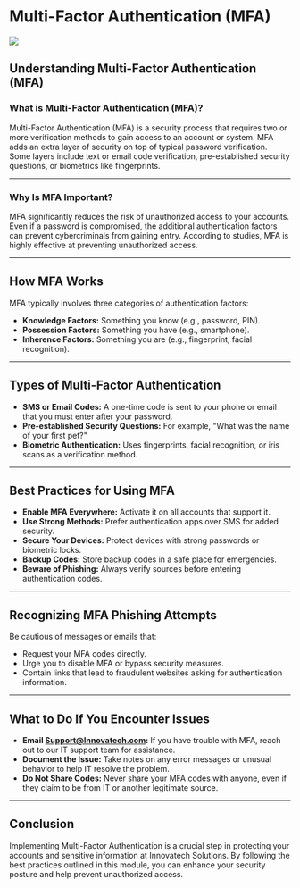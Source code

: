 # Multi-Factor Authentication (MFA)

![](../assets/mfa.png)

## Understanding Multi-Factor Authentication (MFA)

### What is Multi-Factor Authentication (MFA)?

Multi-Factor Authentication (MFA) is a security process that requires two or more verification methods to gain access to an account or system. MFA adds an extra layer of security on top of typical password verification. Some layers include text or email code verification, pre-established security questions, or biometrics like fingerprints.

---

### Why Is MFA Important?

MFA significantly reduces the risk of unauthorized access to your accounts. Even if a password is compromised, the additional authentication factors can prevent cybercriminals from gaining entry. According to studies, MFA is highly effective at preventing unauthorized access.

---

## How MFA Works

MFA typically involves three categories of authentication factors:

- **Knowledge Factors:** Something you know (e.g., password, PIN).
- **Possession Factors:** Something you have (e.g., smartphone).
- **Inherence Factors:** Something you are (e.g., fingerprint, facial recognition).

---

## Types of Multi-Factor Authentication

- **SMS or Email Codes:** A one-time code is sent to your phone or email that you must enter after your password.
- **Pre-established Security Questions:** For example, "What was the name of your first pet?"
- **Biometric Authentication:** Uses fingerprints, facial recognition, or iris scans as a verification method.

---

## Best Practices for Using MFA

- **Enable MFA Everywhere:** Activate it on all accounts that support it.
- **Use Strong Methods:** Prefer authentication apps over SMS for added security.
- **Secure Your Devices:** Protect devices with strong passwords or biometric locks.
- **Backup Codes:** Store backup codes in a safe place for emergencies.
- **Beware of Phishing:** Always verify sources before entering authentication codes.

---

## Recognizing MFA Phishing Attempts

Be cautious of messages or emails that:

- Request your MFA codes directly.
- Urge you to disable MFA or bypass security measures.
- Contain links that lead to fraudulent websites asking for authentication information.

---

## What to Do If You Encounter Issues

- **Email Support@Innovatech.com:** If you have trouble with MFA, reach out to our IT support team for assistance.
- **Document the Issue:** Take notes on any error messages or unusual behavior to help IT resolve the problem.
- **Do Not Share Codes:** Never share your MFA codes with anyone, even if they claim to be from IT or another legitimate source.

---

## Conclusion

Implementing Multi-Factor Authentication is a crucial step in protecting your accounts and sensitive information at Innovatech Solutions. By following the best practices outlined in this module, you can enhance your security posture and help prevent unauthorized access.
